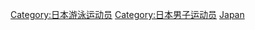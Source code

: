 [[Category:日本游泳运动员|Category:日本游泳运动员]]
[[Category:日本男子运动员|Category:日本男子运动员]]
[[Category:各国男子游泳运动员|Japan]]
